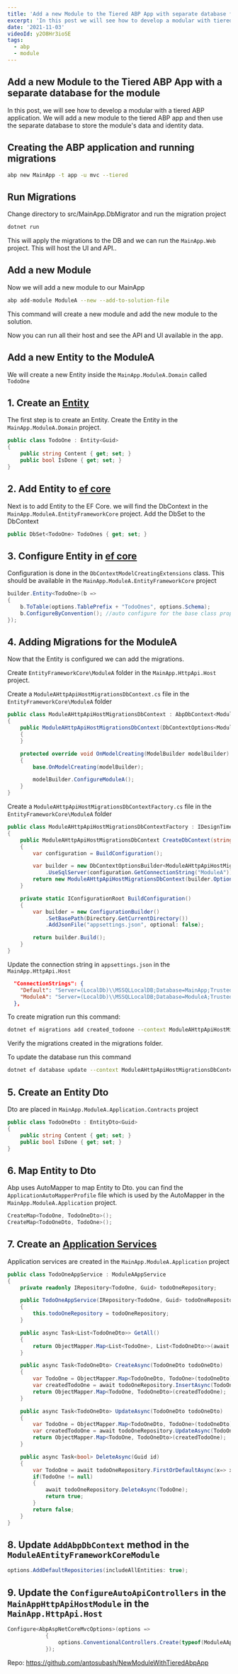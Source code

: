 ```yaml
---
title: 'Add a new Module to the Tiered ABP App with separate database for the module'
excerpt: 'In this post we will see how to develop a modular with tiered abp application. We will add a new module to tiered abp app and then use the separate database to store the modules data and the identity data.'
date: '2021-11-03'
videoId: y2O8Hr3ioSE
tags:
  - abp
  - module
---
```


<YoutubeVideo videoId={props.videoId} />

<TOCInline toc={props.toc} asDisclosure />

## Add a new Module to the Tiered ABP App with a separate database for the module

In this post, we will see how to develop a modular with a tiered ABP application. We will add a new module to the tiered ABP app and then use the separate database to store the module's data and identity data.

## Creating the ABP application and running migrations

```bash
abp new MainApp -t app -u mvc --tiered
```

## Run Migrations

Change directory to src/MainApp.DbMigrator and run the migration project

```bash
dotnet run
```

This will apply the migrations to the DB and we can run the `MainApp.Web` project. This will host the UI and API..

## Add a new Module

Now we will add a new module to our MainApp

```bash
abp add-module ModuleA --new --add-to-solution-file
```

This command will create a new module and add the new module to the solution.

Now you can run all their host and see the API and UI available in the app.

## Add a new Entity to the ModuleA

We will create a new Entity inside the `MainApp.ModuleA.Domain` called `TodoOne`

## 1. Create an [Entity](https://docs.abp.io/en/abp/latest/Entities)

The first step is to create an Entity. Create the Entity in the `MainApp.ModuleA.Domain` project.

```cs
public class TodoOne : Entity<Guid>
{
    public string Content { get; set; }
    public bool IsDone { get; set; }
}
```

## 2. Add Entity to [ef core](https://docs.abp.io/en/abp/latest/Entity-Framework-Core)

Next is to add Entity to the EF Core. we will find the DbContext in the `MainApp.ModuleA.EntityFrameworkCore` project. Add the DbSet to the DbContext

```cs
public DbSet<TodoOne> TodoOnes { get; set; }
```

## 3. Configure Entity in [ef core](https://docs.abp.io/en/abp/latest/Entity-Framework-Core#configurebyconvention-method)

Configuration is done in the `DbContextModelCreatingExtensions` class. This should be available in the `MainApp.ModuleA.EntityFrameworkCore` project

```cs
builder.Entity<TodoOne>(b =>
{
    b.ToTable(options.TablePrefix + "TodoOnes", options.Schema);
    b.ConfigureByConvention(); //auto configure for the base class props
});
```

## 4. Adding Migrations for the ModuleA

Now that the Entity is configured we can add the migrations.

Create `EntityFrameworkCore\ModuleA` folder in the `MainApp.HttpApi.Host` project.

Create a `ModuleAHttpApiHostMigrationsDbContext.cs` file in the `EntityFrameworkCore\ModuleA` folder

```cs
public class ModuleAHttpApiHostMigrationsDbContext : AbpDbContext<ModuleAHttpApiHostMigrationsDbContext>
{
    public ModuleAHttpApiHostMigrationsDbContext(DbContextOptions<ModuleAHttpApiHostMigrationsDbContext> options) : base(options)
    {
    }

    protected override void OnModelCreating(ModelBuilder modelBuilder)
    {
        base.OnModelCreating(modelBuilder);

        modelBuilder.ConfigureModuleA();
    }
}
```

Create a `ModuleAHttpApiHostMigrationsDbContextFactory.cs` file in the `EntityFrameworkCore\ModuleA` folder

```cs
public class ModuleAHttpApiHostMigrationsDbContextFactory : IDesignTimeDbContextFactory<ModuleAHttpApiHostMigrationsDbContext>
{
    public ModuleAHttpApiHostMigrationsDbContext CreateDbContext(string[] args)
    {
        var configuration = BuildConfiguration();

        var builder = new DbContextOptionsBuilder<ModuleAHttpApiHostMigrationsDbContext>()
            .UseSqlServer(configuration.GetConnectionString("ModuleA"));
        return new ModuleAHttpApiHostMigrationsDbContext(builder.Options);
    }

    private static IConfigurationRoot BuildConfiguration()
    {
        var builder = new ConfigurationBuilder()
            .SetBasePath(Directory.GetCurrentDirectory())
            .AddJsonFile("appsettings.json", optional: false);

        return builder.Build();
    }
}
```

Update the connection string in `appsettings.json` in the `MainApp.HttpApi.Host`

```json
  "ConnectionStrings": {
    "Default": "Server=(LocalDb)\\MSSQLLocalDB;Database=MainApp;Trusted_Connection=True",
    "ModuleA": "Server=(LocalDb)\\MSSQLLocalDB;Database=ModuleA;Trusted_Connection=True",
  },
```

To create migration run this command:

```bash
dotnet ef migrations add created_todoone --context ModuleAHttpApiHostMigrationsDbContext --output-dir Migrations/ModuleA
```

Verify the migrations created in the migrations folder.

To update the database run this command

```bash
dotnet ef database update --context ModuleAHttpApiHostMigrationsDbContext
```

## 5. Create an Entity Dto

Dto are placed in `MainApp.ModuleA.Application.Contracts` project

```cs
public class TodoOneDto : EntityDto<Guid>
{
    public string Content { get; set; }
    public bool IsDone { get; set; }
}
```

## 6. Map Entity to Dto

Abp uses AutoMapper to map Entity to Dto. you can find the `ApplicationAutoMapperProfile` file which is used by the AutoMapper in the `MainApp.ModuleA.Application` project.

```cs
CreateMap<TodoOne, TodoOneDto>();
CreateMap<TodoOneDto, TodoOne>();
```

## 7. Create an [Application Services](https://docs.abp.io/en/abp/latest/Application-Services)

Application services are created in the `MainApp.ModuleA.Application` project

```cs
public class TodoOneAppService : ModuleAAppService
{
    private readonly IRepository<TodoOne, Guid> todoOneRepository;

    public TodoOneAppService(IRepository<TodoOne, Guid> todoOneRepository)
    {
        this.todoOneRepository = todoOneRepository;
    }

    public async Task<List<TodoOneDto>> GetAll()
    {
        return ObjectMapper.Map<List<TodoOne>, List<TodoOneDto>>(await todoOneRepository.GetListAsync());
    }

    public async Task<TodoOneDto> CreateAsync(TodoOneDto todoOneDto)
    {
        var TodoOne = ObjectMapper.Map<TodoOneDto, TodoOne>(todoOneDto);
        var createdTodoOne = await todoOneRepository.InsertAsync(TodoOne);
        return ObjectMapper.Map<TodoOne, TodoOneDto>(createdTodoOne);
    }

    public async Task<TodoOneDto> UpdateAsync(TodoOneDto todoOneDto)
    {
        var TodoOne = ObjectMapper.Map<TodoOneDto, TodoOne>(todoOneDto);
        var createdTodoOne = await todoOneRepository.UpdateAsync(TodoOne);
        return ObjectMapper.Map<TodoOne, TodoOneDto>(createdTodoOne);
    }

    public async Task<bool> DeleteAsync(Guid id)
    {
        var TodoOne = await todoOneRepository.FirstOrDefaultAsync(x=> x.Id == id);
        if(TodoOne != null)
        {
            await todoOneRepository.DeleteAsync(TodoOne);
            return true;
        }
        return false;
    }
}
```

## 8. Update `AddAbpDbContext` method in the `ModuleAEntityFrameworkCoreModule`

```cs
options.AddDefaultRepositories(includeAllEntities: true);
```

## 9. Update the `ConfigureAutoApiControllers` in the `MainAppHttpApiHostModule` in the `MainApp.HttpApi.Host`

```cs
Configure<AbpAspNetCoreMvcOptions>(options =>
            {
                options.ConventionalControllers.Create(typeof(ModuleAApplicationModule).Assembly);
            });
```

Repo: https://github.com/antosubash/NewModuleWithTieredAbpApp
